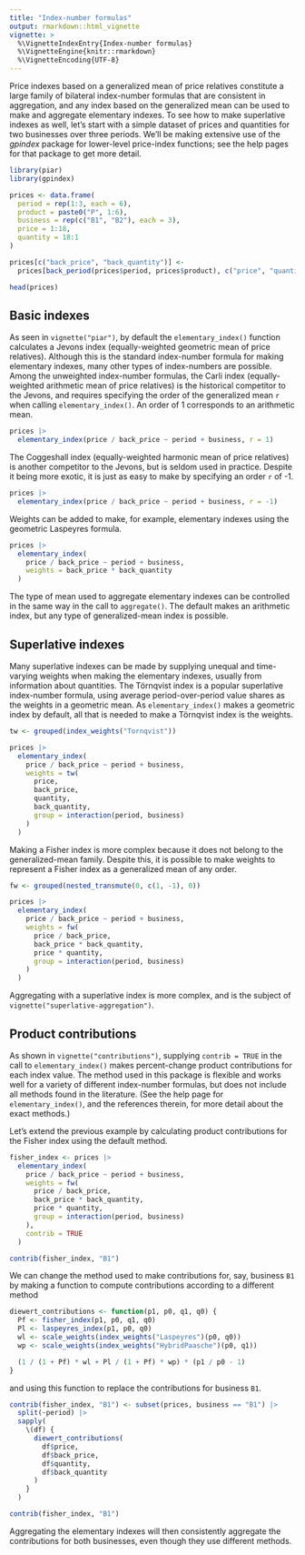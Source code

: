 ```yaml
---
title: "Index-number formulas"
output: rmarkdown::html_vignette
vignette: >
  %\VignetteIndexEntry{Index-number formulas}
  %\VignetteEngine{knitr::rmarkdown}
  %\VignetteEncoding{UTF-8}
---
```


Price indexes based on a generalized mean of price relatives constitute
a large family of bilateral index-number formulas that are consistent in
aggregation, and any index based on the generalized mean can be used to
make and aggregate elementary indexes. To see how to make superlative
indexes as well, let's start with a simple dataset of prices and
quantities for two businesses over three periods. We'll be making
extensive use of the *gpindex* package for lower-level price-index
functions; see the help pages for that package to get more detail.

```r
library(piar)
library(gpindex)

prices <- data.frame(
  period = rep(1:3, each = 6),
  product = paste0("P", 1:6),
  business = rep(c("B1", "B2"), each = 3),
  price = 1:18,
  quantity = 18:1
)

prices[c("back_price", "back_quantity")] <-
  prices[back_period(prices$period, prices$product), c("price", "quantity")]

head(prices)
```

## Basic indexes

As seen in `vignette("piar")`, by default the `elementary_index()`
function calculates a Jevons index (equally-weighted geometric mean of
price relatives). Although this is the standard index-number formula for
making elementary indexes, many other types of index-numbers are
possible. Among the unweighted index-number formulas, the Carli index
(equally-weighted arithmetic mean of price relatives) is the historical
competitor to the Jevons, and requires specifying the order of the
generalized mean `r` when calling `elementary_index()`. An order of 1
corresponds to an arithmetic mean.

```r
prices |>
  elementary_index(price / back_price ~ period + business, r = 1)
```

The Coggeshall index (equally-weighted harmonic mean of price relatives)
is another competitor to the Jevons, but is seldom used in practice.
Despite it being more exotic, it is just as easy to make by specifying
an order `r` of -1.

```r
prices |>
  elementary_index(price / back_price ~ period + business, r = -1)
```

Weights can be added to make, for example, elementary indexes using the
geometric Laspeyres formula.

```r
prices |>
  elementary_index(
    price / back_price ~ period + business,
    weights = back_price * back_quantity
  )
```

The type of mean used to aggregate elementary indexes can be controlled
in the same way in the call to `aggregate()`. The default makes an
arithmetic index, but any type of generalized-mean index is possible.

## Superlative indexes

Many superlative indexes can be made by supplying unequal and
time-varying weights when making the elementary indexes, usually from
information about quantities. The Törnqvist index is a popular superlative
index-number formula, using average period-over-period value shares as
the weights in a geometric mean. As `elementary_index()` makes a
geometric index by default, all that is needed to make a Törnqvist index
is the weights.

```r
tw <- grouped(index_weights("Tornqvist"))

prices |>
  elementary_index(
    price / back_price ~ period + business,
    weights = tw(
      price,
      back_price,
      quantity,
      back_quantity,
      group = interaction(period, business)
    )
  )
```

Making a Fisher index is more complex because it does not belong to the
generalized-mean family. Despite this, it is possible to make weights to
represent a Fisher index as a generalized mean of any order.

```r
fw <- grouped(nested_transmute(0, c(1, -1), 0))

prices |>
  elementary_index(
    price / back_price ~ period + business,
    weights = fw(
      price / back_price,
      back_price * back_quantity,
      price * quantity,
      group = interaction(period, business)
    )
  )
```

Aggregating with a superlative index is more complex, and is the subject
of `vignette("superlative-aggregation")`.

## Product contributions

As shown in `vignette("contributions")`, supplying `contrib = TRUE` in the call
to `elementary_index()` makes percent-change product contributions for each index
value. The method used in this package is flexible and works well for a variety 
of different index-number formulas, but does not include all methods found in the
literature. (See the help page for `elementary_index()`, and the references therein,
for more detail about the exact methods.)

Let's extend the previous example by calculating product contributions for the
Fisher index using the default method.

```r
fisher_index <- prices |>
  elementary_index(
    price / back_price ~ period + business,
    weights = fw(
      price / back_price,
      back_price * back_quantity,
      price * quantity,
      group = interaction(period, business)
    ),
    contrib = TRUE
  )

contrib(fisher_index, "B1")
```

We can change the method used to make contributions for, say, business `B1` by making
a function to compute contributions according to a different method

```r
diewert_contributions <- function(p1, p0, q1, q0) {
  Pf <- fisher_index(p1, p0, q1, q0)
  Pl <- laspeyres_index(p1, p0, q0)
  wl <- scale_weights(index_weights("Laspeyres")(p0, q0))
  wp <- scale_weights(index_weights("HybridPaasche")(p0, q1))

  (1 / (1 + Pf) * wl + Pl / (1 + Pf) * wp) * (p1 / p0 - 1)
}
```

and using this function to replace the contributions for business `B1`.

```r
contrib(fisher_index, "B1") <- subset(prices, business == "B1") |>
  split(~period) |>
  sapply(
    \(df) {
      diewert_contributions(
        df$price,
        df$back_price,
        df$quantity,
        df$back_quantity
      )
    }
  )

contrib(fisher_index, "B1")
```

Aggregating the elementary indexes will then consistently aggregate the contributions
for both businesses, even though they use different methods.
